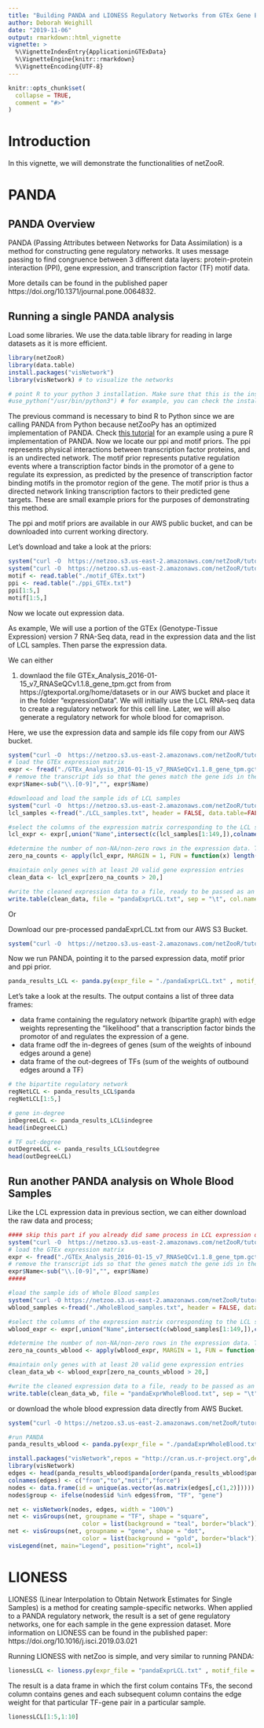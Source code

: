 ```yaml
---
title: "Building PANDA and LIONESS Regulatory Networks from GTEx Gene Expression Data in R"
author: Deborah Weighill
date: "2019-11-06"
output: rmarkdown::html_vignette
vignette: >
  %\VignetteIndexEntry{ApplicationinGTExData}
  %\VignetteEngine{knitr::rmarkdown}
  %\VignetteEncoding{UTF-8}
---
```


```r
knitr::opts_chunk$set(
  collapse = TRUE,
  comment = "#>"
)
```


# Introduction
In this vignette, we will demonstrate the functionalities of netZooR. 

# PANDA

## PANDA Overview
PANDA (Passing Attributes between Networks for Data Assimilation) is a method for constructing gene regulatory networks. It uses message passing to find congruence between 3 different data layers: protein-protein interaction (PPI), gene expression, and transcription factor (TF) motif data.

More details can be found in the published paper https://doi.org/10.1371/journal.pone.0064832.

## Running a single PANDA analysis

Load some libraries. We use the data.table library for reading in large datasets as it is more efficient.
```r
library(netZooR)
library(data.table)
install.packages("visNetwork")
library(visNetwork) # to visualize the networks
```

```r
# point R to your python 3 installation. Make sure that this is the installation that has all the required python libraries (numpy, scipy, etc) installed. netZooR uses a python implementation of PANDA under the hood.
#use_python("/usr/bin/python3") # for example, you can check the installation with py_config()
```

The previous command is necessary to bind R to Python since we are calling PANDA from Python because netZooPy has an optimized implementation of PANDA. Check [this tutorial](http://netbooks.networkmedicine.org/user/marouenbg/notebooks/netZooR/panda_gtex_tutorial_server.ipynb) for an example using a pure R implementation of PANDA.
Now we locate our ppi and motif priors. The ppi represents physical interactions between transcription factor proteins, and is an undirected network. The motif prior represents putative regulation events where a transcription factor binds in the promotor of a gene to regulate its expression, as predicted by the presence of transcription factor binding motifs in the promotor region of the gene. The motif prior is thus a directed network linking transcription factors to their predicted gene targets. These are small example priors for the purposes of demonstrating this method. 

The ppi and motif priors are available in our AWS public bucket, and can be downloaded into current working directory.

Let's download and take a look at the priors:
```r
system("curl -O  https://netzoo.s3.us-east-2.amazonaws.com/netZooR/tutorial_datasets/motif_GTEx.txt")
system("curl -O  https://netzoo.s3.us-east-2.amazonaws.com/netZooR/tutorial_datasets/ppi_GTEx.txt")
motif <- read.table("./motif_GTEx.txt") 
ppi <- read.table("./ppi_GTEx.txt")
ppi[1:5,]
motif[1:5,]
```

Now we locate out expression data. 

As example, We will use a portion of the GTEx (Genotype-Tissue Expression) version 7 RNA-Seq data, read in the expression data and the list of LCL samples. Then parse the expression data.

We can either 

1) downlaod the file GTEx_Analysis_2016-01-15_v7_RNASeQCv1.1.8_gene_tpm.gct from from https://gtexportal.org/home/datasets or in our AWS bucket and place it in the folder "expressionData". We will initially use the LCL RNA-seq data to create a regulatory network for this cell line. Later, we will also generate a regulatory network for whole blood for comaprison. 

Here, we use the expression data and sample ids file copy from our AWS bucket.
```r
system("curl -O  https://netzoo.s3.us-east-2.amazonaws.com/netZooR/tutorial_datasets/GTEx_Analysis_2016-01-15_v7_RNASeQCv1.1.8_gene_tpm.gct")
# load the GTEx expression matrix
expr <- fread("./GTEx_Analysis_2016-01-15_v7_RNASeQCv1.1.8_gene_tpm.gct", header = TRUE, skip = 2, data.table = TRUE)
# remove the transcript ids so that the genes match the gene ids in the tf-motif prior
expr$Name<-sub("\\.[0-9]","", expr$Name)

#downlooad and load the sample ids of LCL samples
system("curl -O  https://netzoo.s3.us-east-2.amazonaws.com/netZooR/tutorial_datasets/LCL_samples.txt")
lcl_samples <-fread("./LCL_samples.txt", header = FALSE, data.table=FALSE)

#select the columns of the expression matrix corresponding to the LCL samples.
lcl_expr <- expr[,union("Name",intersect(c(lcl_samples[1:149,]),colnames(expr))), with=FALSE]

#determine the number of non-NA/non-zero rows in the expression data. This is to be able to ensure that PANDA will have enough values in the vectors to calculate pearson correlations between gene expression profiles in the construction of the gene co-exression prior.
zero_na_counts <- apply(lcl_expr, MARGIN = 1, FUN = function(x) length(x[(!is.na(x)| x!=0) ]))

#maintain only genes with at least 20 valid gene expression entries
clean_data <- lcl_expr[zero_na_counts > 20,]

#write the cleaned expression data to a file, ready to be passed as an argument to the PANDA algorithm.
write.table(clean_data, file = "pandaExprLCL.txt", sep = "\t", col.names = FALSE, row.names = FALSE, quote = FALSE)

```

Or

Download our pre-processed pandaExprLCL.txt from our AWS S3 Bucket.
```r
system("curl -O  https://netzoo.s3.us-east-2.amazonaws.com/netZooR/tutorial_datasets/pandaExprLCL.txt")
```

Now we run PANDA, pointing it to the parsed expression data, motif prior and ppi prior.
```r
panda_results_LCL <- panda.py(expr_file = "./pandaExprLCL.txt" , motif_file = "./motif_GTEx.txt", ppi_file = "./ppi_GTEx.txt", modeProcess="legacy", remove_missing = TRUE)
```

Let's take a look at the results. The output contains a list of three data frames:

* data frame containing the regulatory network (bipartite graph) with edge weights representing the "likelihood" that a transcription factor binds the promotor of and regulates the expression of a gene.  
* data frame odf the in-degrees of genes (sum of the weights of inbound edges around a gene)
* data frame of the out-degrees of TFs (sum of the weights of outbound edges around a TF)

```r
# the bipartite regulatory network
regNetLCL <- panda_results_LCL$panda
regNetLCL[1:5,]

# gene in-degree
inDegreeLCL <- panda_results_LCL$indegree
head(inDegreeLCL)

# TF out-degree
outDegreeLCL <- panda_results_LCL$outdegree
head(outDegreeLCL)
```

## Run another PANDA analysis on Whole Blood Samples

Like the LCL expression data in previous section, we can either download the raw data and process;
```r
#### skip this part if you already did same process in LCL expression data section
system("curl -O  https://netzoo.s3.us-east-2.amazonaws.com/netZooR/tutorial_datasets/GTEx_Analysis_2016-01-15_v7_RNASeQCv1.1.8_gene_tpm.gct")
# load the GTEx expression matrix
expr <- fread("./GTEx_Analysis_2016-01-15_v7_RNASeQCv1.1.8_gene_tpm.gct", header = TRUE, skip = 2, data.table = TRUE)
# remove the transcript ids so that the genes match the gene ids in the tf-motif prior
expr$Name<-sub("\\.[0-9]","", expr$Name)
#####

#load the sample ids of Whole Blood samples
system("curl -O https://netzoo.s3.us-east-2.amazonaws.com/netZooR/tutorial_datasets/WholeBlood_samples.txt")
wblood_samples <-fread("./WholeBlood_samples.txt", header = FALSE, data.table=FALSE)

#select the columns of the expression matrix corresponding to the LCL samples.
wblood_expr <- expr[,union("Name",intersect(c(wblood_samples[1:149,]),colnames(expr))), with=FALSE]

#determine the number of non-NA/non-zero rows in the expression data. This is to be able to ensure that PANDA will have enough values in the vectors to calculate pearson correlations between gene expression profiles in the construction of the gene co-exression prior.
zero_na_counts_wblood <- apply(wblood_expr, MARGIN = 1, FUN = function(x) length(x[(!is.na(x)| x!=0) ]))

#maintain only genes with at least 20 valid gene expression entries
clean_data_wb <- wblood_expr[zero_na_counts_wblood > 20,]

#write the cleaned expression data to a file, ready to be passed as an argument to the PANDA algorithm.
write.table(clean_data_wb, file = "pandaExprWholeBlood.txt", sep = "\t", col.names = FALSE, row.names = FALSE, quote = FALSE)
```

or download the whole blood expression data directly from AWS Bucket.
```r
system("curl -O https://netzoo.s3.us-east-2.amazonaws.com/netZooR/tutorial_datasets/pandaExprWholeBlood.txt")
```

```r
#run PANDA
panda_results_wblood <- panda.py(expr_file = "./pandaExprWholeBlood.txt" , motif_file = "./motif_GTEx.txt", ppi_file = "./ppi_GTEx.txt", modeProcess="legacy", remove_missing = TRUE)
```

```r
install.packages("visNetwork",repos = "http://cran.us.r-project.org",dependencies=TRUE)
library(visNetwork)
edges <- head(panda_results_wblood$panda[order(panda_results_wblood$panda$Score,decreasing = TRUE),], 500)
colnames(edges) <- c("from","to","motif","force")
nodes <- data.frame(id = unique(as.vector(as.matrix(edges[,c(1,2)]))))
nodes$group <- ifelse(nodes$id %in% edges$from, "TF", "gene")

net <- visNetwork(nodes, edges, width = "100%")
net <- visGroups(net, groupname = "TF", shape = "square",
                     color = list(background = "teal", border="black"))
net <- visGroups(net, groupname = "gene", shape = "dot",       
                     color = list(background = "gold", border="black"))
visLegend(net, main="Legend", position="right", ncol=1) 
```

# LIONESS

LIONESS (Linear Interpolation to Obtain Network Estimates for Single Samples) is a method for creating sample-specific networks. When applied to a PANDA regulatory network, the result is a set of gene regulatory networks, one for each sample in the gene expression dataset. More information on LIONESS can be found in the published paper: https://doi.org/10.1016/j.isci.2019.03.021

Running LIONESS with netZoo is simple, and very similar to running PANDA:

```r
lionessLCL <- lioness.py(expr_file = "pandaExprLCL.txt" , motif_file = "./motif_GTEx.txt", ppi_file = "./ppi_GTEx.txt", modeProcess="legacy", remove_missing = TRUE)
```

The result is a data frame in which the first colum  contains TFs, the second column contains genes and each subsequent column contains the edge weight for that particular TF-gene pair in a particular sample.

```r
lionessLCL[1:5,1:10]
```




